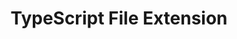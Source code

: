 ---
id: "q_ts_med_012"
questionType: "MULTIPLE_CHOICE"
title: "TypeScript File Extension"
description: "What is the standard file extension for TypeScript files?"
difficulty: "MEDIUM"
category: "Type Script"
options:
  - ".js"
  - ".ts"
  - ".tsx"
  - ".json"
correctAnswer: 1
---